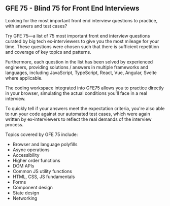 ## GFE 75 - Blind 75 for Front End Interviews

Looking for the most important front end interview questions to practice, with answers and test cases?

Try GFE 75—a list of 75 most important front end interview questions curated by big tech ex-interviewers to give you the most mileage for your time. These questions were chosen such that there is sufficient repetition and coverage of key topics and patterns.

Furthermore, each question in the list has been solved by experienced engineers, providing solutions / answers in multiple frameworks and languages, including JavaScript, TypeScript, React, Vue, Angular, Svelte where applicable.

The coding workspace integrated into GFE75 allows you to practice directly in your browser, simulating the actual conditions you'll face in a real interview.

To quickly tell if your answers meet the expectation criteria, you're also able to run your code against our automated test cases, which were again written by ex-interviewers to reflect the real demands of the interview process.

Topics covered by GFE 75 include:

- Browser and language polyfills
- Async operations
- Accessibility
- Higher order functions
- DOM APIs
- Common JS utility functions
- HTML, CSS, JS fundamentals
- Forms
- Component design
- State design
- Networking
